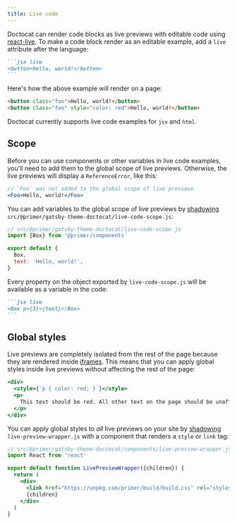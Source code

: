```yaml
---
title: Live code
---
```


Doctocat can render code blocks as live previews with editable code using [react-live](https://github.com/FormidableLabs/react-live). To make a code block render as an editable example, add a `live` attribute after the language:

````markdown
```jsx live
<button>Hello, world!</button>
```
````

Here's how the above example will render on a page:

```html live
<button class="foo">Hello, world!</button>
<button class="foo" style="color: red">Hello, world!</button>
```

Doctocat currently supports live code examples for `jsx` and `html`.

## Scope

Before you can use components or other variables in live code examples, you'll need to add them to the global scope of live previews. Otherwise, the live previews will display a `ReferenceError`, like this:

```jsx live
// `Foo` was not added to the global scope of live previews.
<Foo>Hello, world!</Foo>
```

You can add variables to the global scope of live previews by [shadowing](https://www.gatsbyjs.org/blog/2019-04-29-component-shadowing/) `src/@primer/gatsby-theme-doctocat/live-code-scope.js`:

```js
// src/@primer/gatsby-theme-doctocat/live-code-scope.js
import {Box} from '@primer/components'

export default {
  Box,
  text: 'Hello, world!',
}
```

Every property on the object exported by `live-code-scope.js` will be available as a variable in the code:

````markdown
```jsx live
<Box p={3}>{text}</Box>
```
````

## Global styles

Live previews are completely isolated from the rest of the page because they are rendered inside [iframes](https://developer.mozilla.org/en-US/docs/Web/HTML/Element/iframe). This means that you can apply global styles inside live previews without affecting the rest of the page:

```jsx live
<div>
  <style>{`p { color: red; }`}</style>
  <p>
    This text should be red. All other text on the page should be unaffected.
  </p>
</div>
```

You can apply global styles to _all_ live previews on your site by [shadowing](https://www.gatsbyjs.org/blog/2019-04-29-component-shadowing/) `live-preview-wrapper.js` with a component that renders a `style` or `link` tag:

```jsx
// src/@primer/gatsby-theme-doctocat/components/live-preview-wrapper.js
import React from 'react'

export default function LivePreviewWrapper({children}) {
  return (
    <div>
      <link href="https://unpkg.com/primer/build/build.css" rel="stylesheet" />
      {children}
    </div>
  )
}
```
